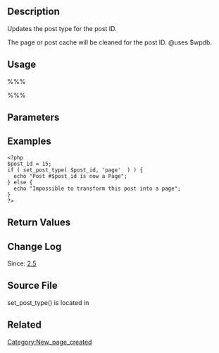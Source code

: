 {{Languages|
{{en|Function Reference/set_post_type}}
{{it|Riferimento funzioni/set_post_type}}
{{ja|関数リファレンス/set_post_type}}
}}

== Description ==

Updates the post type for the post ID.

The page or post cache will be cleaned for the post ID.
@uses $wpdb.

== Usage ==

%%%<?php set_post_type( $post_id, $post_type ); ?>%%%

== Parameters ==

{{Parameter|$post_id|integer|Post ID to change.|required|0}}

{{Parameter|$post_type|string|New post type name.|optional|post}}

== Examples ==
<pre>
<?php
$post_id = 15;
if ( set_post_type( $post_id, 'page'  ) ) {
  echo "Post #$post_id is now a Page";
} else {
  echo "Impossible to transform this post into a page";
}
?>
</pre>

== Return Values ==

{{Return||integer|Amount of rows changed. Should be 1 for success and 0 for failure.}}

== Change Log ==

Since: [[Version 2.5|2.5]]

== Source File ==

set_post_type() is located in {{Trac|wp-includes/post.php}}

== Related==

{{Post Type Tags}}

{{Tag Footer}}

[[Category:New_page_created]]